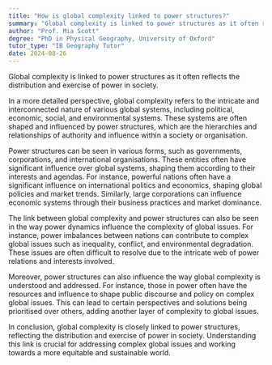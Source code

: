 ```yaml
---
title: "How is global complexity linked to power structures?"
summary: "Global complexity is linked to power structures as it often reflects the distribution and exercise of power in society."
author: "Prof. Mia Scott"
degree: "PhD in Physical Geography, University of Oxford"
tutor_type: "IB Geography Tutor"
date: 2024-08-26
---
```


Global complexity is linked to power structures as it often reflects the distribution and exercise of power in society.

In a more detailed perspective, global complexity refers to the intricate and interconnected nature of various global systems, including political, economic, social, and environmental systems. These systems are often shaped and influenced by power structures, which are the hierarchies and relationships of authority and influence within a society or organisation.

Power structures can be seen in various forms, such as governments, corporations, and international organisations. These entities often have significant influence over global systems, shaping them according to their interests and agendas. For instance, powerful nations often have a significant influence on international politics and economics, shaping global policies and market trends. Similarly, large corporations can influence economic systems through their business practices and market dominance.

The link between global complexity and power structures can also be seen in the way power dynamics influence the complexity of global issues. For instance, power imbalances between nations can contribute to complex global issues such as inequality, conflict, and environmental degradation. These issues are often difficult to resolve due to the intricate web of power relations and interests involved.

Moreover, power structures can also influence the way global complexity is understood and addressed. For instance, those in power often have the resources and influence to shape public discourse and policy on complex global issues. This can lead to certain perspectives and solutions being prioritised over others, adding another layer of complexity to global issues.

In conclusion, global complexity is closely linked to power structures, reflecting the distribution and exercise of power in society. Understanding this link is crucial for addressing complex global issues and working towards a more equitable and sustainable world.
    